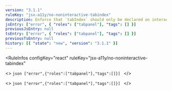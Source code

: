 ```yaml
---
version: "3.1.1"
ruleKey: "jsx-a11y/no-noninteractive-tabindex"
description: Enforce that `tabIndex` should only be declared on interactive elements
jsEntry: ["error", { "roles": ["tabpanel"], "tags": [] }]
previousJsEntry: null
tsEntry: ["error", { "roles": ["tabpanel"], "tags": [] }]
previousTsEntry: null
history: [{ "state": "new", "version": "3.1.1" }]
---
```


<RuleInfos 
  configKey="react" 
  ruleKey="jsx-a11y/no-noninteractive-tabindex" 
>
  <>
    ```json
    ["error",{"roles":["tabpanel"],"tags":[]}]
    ```
  </>

  <>
    ```json
    ["error",{"roles":["tabpanel"],"tags":[]}]
    ```
  </>
</RuleInfos>
